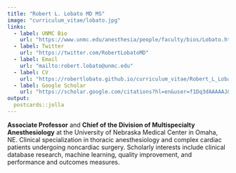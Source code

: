 ```yaml
---
title: "Robert L. Lobato MD MS"
image: "curriculum_vitae/lobato.jpg"
links:
  - label: UNMC Bio
    url: "https://www.unmc.edu/anesthesia/people/faculty/bios/Lobato.html"
  - label: Twitter
    url: "https://twitter.com/RobertLobatoMD"
  - label: Email
    url: "mailto:robert.lobato@unmc.edu"
  - label: CV
    url: "https://robertlobato.github.io/curriculum_vitae/Robert_L_Lobato_CV.pdf"
  - label: Google Scholar
    url: "https://scholar.google.com/citations?hl=en&user=f1Dq3dAAAAAJ&view_op=list_works&sortby=pubdate"
output:
  postcards::jolla
---
```


<!-- ## Bio -->

**Associate Professor** and **Chief of the Division of Multispecialty Anesthesiology** at the University of Nebraska Medical Center in Omaha, NE. Clinical specialization in thoracic anesthesiology and complex cardiac patients undergoing noncardiac surgery. Scholarly interests include clinical database research, machine learning, quality improvement, and performance and outcomes measures.

<!-- ## Medical Education and Training -->

<!-- **Duke University Medical Center**<br> -->
<!-- Anesthesiology Residency and<br> -->
<!-- Cardiothoracic Anesthesiology Fellowship | 2010 -->

<!-- **Stanford University School of Medicine**<br> -->
<!-- Medical Doctorate and <br> -->
<!-- Masters Degree in Clinical Epidemiology | 2004 -->

<a rel="me" href="https://mstdn.social/@robertlobatomd"></a>